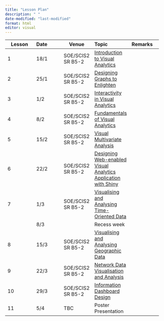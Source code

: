 ```yaml
---
title: "Lesson Plan"
description: " "
date-modified: "last-modified"
format: html
editor: visual
---
```


| Lesson | Date | Venue | Topic | Remarks |
|---------------|:--------------|---------------|:--------------|:--------------|
| 1 | 18/1 | SOE/SCIS2 SR B5-2 | [Introduction to Visual Analytics](outline/Lesson01_outline.html) |  |
| 2 | 25/1 | SOE/SCIS2 SR B5-2 | [Designing Graphs to Enlighten](outline/Lesson02_outline.html) |  |
| 3 | 1/2 | SOE/SCIS2 SR B5-2 | [Interactivity in Visual Analytics](outline/Lesson03_outline.html) |  |
| 4 | 8/2 | SOE/SCIS2 SR B5-2 | [Fundamentals of Visual Analytics](outline/Lesson04_outline.html) |  |
| 5 | 15/2 | SOE/SCIS2 SR B5-2 | [Visual Multivariate Analysis](outline/Lesson05_outline.html) |  |
| 6 | 22/2 | SOE/SCIS2 SR B5-2 | [Designing Web-enabled Visual Analytics Application with Shiny]() |  |
| 7 | 1/3 | SOE/SCIS2 SR B5-2 | [Visualising and Analysing Time-Oriented Data](outline/Lesson06_outline.html) |  |
|   | 8/3 |  | Recess week |  |
| 8 | 15/3 | SOE/SCIS2 SR B5-2 | [Visualising and Analysing Geographic Data](outline/Lesson07_outline.html) |  |
| 9 | 22/3 | SOE/SCIS2 SR B5-2 | [Network Data Visualisation and Analysis](outline/Lesson08_outline.html) |  |
| 10 | 29/3 | SOE/SCIS2 SR B5-2 | [Information Dashboard Design](outline/Lesson10_outline.html) |  |
| 11 | 5/4 | TBC | Poster Presentation |  |
